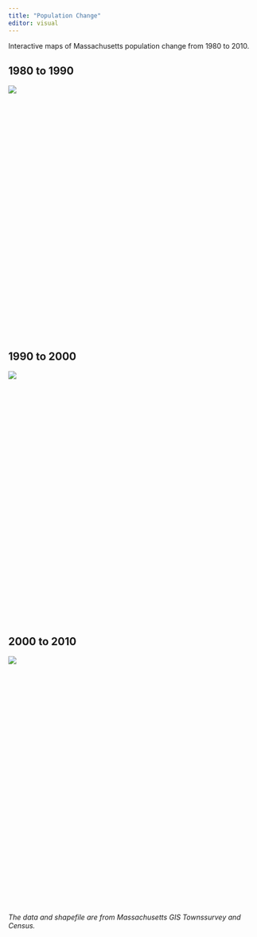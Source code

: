 ```yaml
---
title: "Population Change"
editor: visual
---
```


Interactive maps of Massachusetts population change from 1980 to 2010.

## 1980 to 1990

::: {style="min-height:501px"}
```{=html}
<script type="text/javascript" defer src="https://datawrapper.dwcdn.net/nkSC0/embed.js?v=1" charset="utf-8"></script>
```
<noscript><img src="https://datawrapper.dwcdn.net/nkSC0/full.png"/></noscript>
:::

## 1990 to 2000

::: {style="min-height:500px"}
```{=html}
<script type="text/javascript" defer src="https://datawrapper.dwcdn.net/qmW6O/embed.js?v=1" charset="utf-8"></script>
```
<noscript><img src="https://datawrapper.dwcdn.net/qmW6O/full.png"/></noscript>
:::

## 2000 to 2010 

::: {style="min-height:501px"}
```{=html}
<script type="text/javascript" defer src="https://datawrapper.dwcdn.net/W1XlQ/embed.js?v=1" charset="utf-8"></script>
```
<noscript><img src="https://datawrapper.dwcdn.net/W1XlQ/full.png"/></noscript>
:::

` `{=html}

*The data and shapefile are from Massachusetts GIS Townssurvey and Census.*
